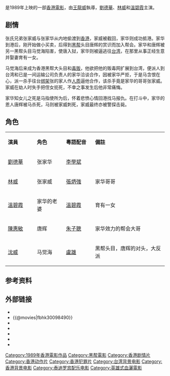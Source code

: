 {{About|一部香港電影|该电视剧的剧名出处三國時期曹植一詩|七步詩}}
{{电影信息框
| name = 同根生
| original_name = ''{{lang|en|Bloody Brotherhood}}''
| image = Bloody Brotherhood.jpg
| caption = 
| director = [[王龍威|王龍威]]
| producer = [[袁金伦|袁金伦]]、[[汪小明|汪小明]]
| producer_2 = 劉俊輝
| writer = [[邓荣汞|邓荣汞]]
| narrator = 
| starring = [[劉德華|劉德華]]<br />[[林威|林威]]<br />[[溫碧霞|溫碧霞]]
| music = [[魯世傑|魯世傑]]、[[泰迪羅賓|泰迪羅賓]]
| cinematography = [[余积廉|余积廉]]
| editing = [[方寶華|方寶華]]
| studio = {{flagicon|HKG|variant=1959}} [[浚昇影業公司|浚昇影業公司]]
| distributor = {{flagicon|HKG|variant=1959}} [[浚昇影業公司|浚昇影業公司]]
| released = {{BHKG}}：{{film date|1989|1|7}}
| rate = 
| runtime = 95 分钟
| country = {{英屬香港電影}}
| language = [[粵語|粵語]]
| imdb_id = tt0098490
| amg_id = 268208
| budget = 
| gross = HK$5,940,788.00<ref>[http://www.cnmdb.com/title/8248/ 同根生 (1989) (Bloody Brotherhood)] {{webarchive|url=https://web.archive.org/web/20090528065658/http://www.cnmdb.com/title/8248/ |date=2009-05-28 }}</ref>
| preceded_by = 
| followed_by = 
}}

{{engname|《同根生》|''Bloody Brotherhood''}}是1989年上映的一部[[香港電影|香港電影]]，由[[王龍威|王龍威]]執導，[[劉德華|劉德華]]、[[林威|林威]]和[[溫碧霞|溫碧霞]]主演。

== 剧情 ==
张氏兄弟张家威与张家华从内地偷渡到[[香港|香港]]，家威被截回，家华则成功抵港。家华到港后，刚开始做小买卖，后得到[[黑帮|黑帮]]头目唐辉的赏识而加入帮会。家华和唐辉被另一黑帮头目马觉海陷害，使唐入狱，家华则被逼逃往[[台湾|台湾]]，在那里从事正经生意并娶妻育有一女。

马觉海后来成为香港黑帮大头目和[[毒贩|毒贩]]，他欲把他的贩毒网扩展到台湾，便派人到台湾和已是一间运输公司负责人的家华洽谈合作，因被家华严拒，于是马含恨在心，派一杀手往台[[绑架|绑架]]张的家人作[[人质|人质]]逼他合作，该杀手竟是家华的哥哥张家威。家威在劫人时失手把侄女扼死，不幸之事发生后他非常痛悔。

家华知女儿之死是马指使所为后，怀着悲愤心情回港找马报仇。在打斗中，家华的恩人唐辉被马杀死，马则被家威刺死，家威最终亦被警探击毙。

== 角色 ==
{|class="wikitable" width="57%"
|- style="background:cornflowerblue; color:white" align=center
|style="width:1%"|'''演員'''||style="width:1%"|'''角色''' || style="width:1%"|''' 粵語配音''' ||style="width:3%"|'''備註'''
|-
|[[劉德華|劉德華]]||张家华|| [[李學斌|李學斌]]  || 
|-
|[[林威|林威]]||张家威|| [[張炳強|張炳強]]  || 家华哥哥
|-
|[[溫碧霞|溫碧霞]]||家华的老婆||  [[溫碧霞|溫碧霞]]   || 育有一女
|-
|[[陳惠敏_(演員)|陳惠敏]]||唐辉|| [[朱子聰|朱子聰]] || 家华效力的帮会大哥
|-
|[[沈威|沈威]]||马觉海|| [[盧雄|盧雄]] || 黑帮头目，唐辉的对头，大反派
|}

== 参考资料 ==
{{reflist}}

== 外部链接 ==
*{{hkmdb title|7141}}
*{{@movies|fbhk30098490}}
*{{Mtime|22879}}
*{{douban}}
*{{rotten-tomatoes|bloody_brotherhood}}
*{{Amg movie|268208}}
*{{imdb title|0098490}}

{{刘德华}}
{{DEFAULTSORT:tonggen}}
[[Category:1989年香港電影作品|Category:1989年香港電影作品]]
[[Category:黑帮電影|Category:黑帮電影]]
[[Category:香港剧情片|Category:香港剧情片]]
[[Category:香港动作片|Category:香港动作片]]
[[Category:香港犯罪片|Category:香港犯罪片]]
[[Category:台湾背景电影|Category:台湾背景电影]]
[[Category:香港背景电影|Category:香港背景电影]]
[[Category:泰迪罗宾配乐电影|Category:泰迪罗宾配乐电影]]
[[Category:英雄式血灑電影|Category:英雄式血灑電影]]